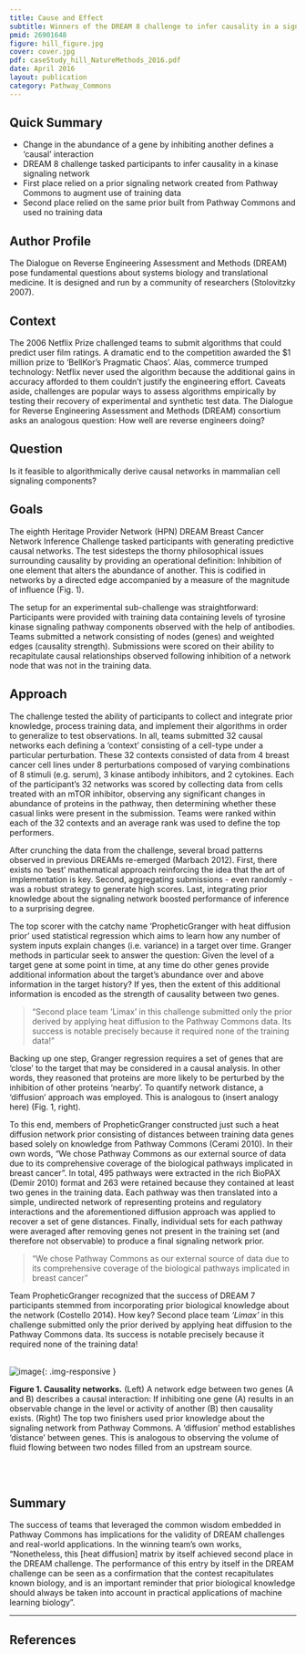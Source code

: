 ```yaml
---
title: Cause and Effect
subtitle: Winners of the DREAM 8 challenge to infer causality in a signaling network rely on pathways extracted from Pathway Commons
pmid: 26901648
figure: hill_figure.jpg
cover: cover.jpg
pdf: caseStudy_hill_NatureMethods_2016.pdf
date: April 2016
layout: publication
category: Pathway_Commons
---
```


## Quick Summary
* Change in the abundance of a gene by inhibiting another defines a 'causal' interaction
* DREAM 8 challenge tasked participants to infer causality in a kinase signaling network
* First place relied on a prior signaling network created from Pathway Commons to augment use of training data
* Second place relied on the same prior built from Pathway Commons and used no training data


## Author Profile
The Dialogue on Reverse Engineering Assessment and Methods (DREAM) pose fundamental questions about systems biology and translational medicine. It is designed and run by a community of researchers (Stolovitzky 2007).

## Context
The 2006 Netflix Prize challenged teams to submit algorithms that could predict user film ratings. A dramatic end to the competition awarded the $1 million prize to 'BellKor's Pragmatic Chaos'. Alas, commerce trumped technology: Netflix never used the algorithm because the additional gains in accuracy afforded to them couldn't justify the engineering effort. Caveats aside, challenges are popular ways to assess algorithms empirically by testing their recovery of experimental and synthetic test data. The Dialogue for Reverse Engineering Assessment and Methods (DREAM) consortium asks an analogous question: How well are reverse engineers doing?

## Question
Is it feasible to algorithmically derive causal networks in mammalian cell signaling components?

## Goals
The eighth Heritage Provider Network (HPN) DREAM Breast Cancer Network Inference Challenge tasked participants with generating predictive causal networks. The test sidesteps the thorny philosophical issues surrounding causality by providing an operational definition: Inhibition of one element that alters the abundance of another. This is codified in networks by a directed edge accompanied by a measure of the magnitude of influence (Fig. 1).

The setup for an experimental sub-challenge was straightforward: Participants were provided with training data containing levels of tyrosine kinase signaling pathway components observed with the help of antibodies. Teams submitted a network consisting of nodes (genes) and weighted edges (causality strength). Submissions were scored on their ability to recapitulate causal relationships observed following inhibition of a network node that was not in the training data.

## Approach
The challenge tested the ability of participants to collect and integrate prior knowledge, process training data, and implement their algorithms in order to generalize to test observations. In all, teams submitted 32 causal networks each defining a 'context' consisting of a cell-type under a particular perturbation. These 32 contexts consisted of data from 4 breast cancer cell lines under 8 perturbations composed of varying combinations of 8 stimuli (e.g. serum), 3 kinase antibody inhibitors, and 2 cytokines. Each of the participant's 32 networks was scored by collecting data from cells treated with an mTOR inhibitor, observing any significant changes in abundance of proteins in the pathway, then determining whether these casual links were present in the submission. Teams were ranked within each of the 32 contexts and an average rank was used to define the top performers.

After crunching the data from the challenge, several broad patterns observed in previous DREAMs re-emerged (Marbach 2012). First, there exists no 'best' mathematical approach reinforcing the idea that the art of implementation is key. Second, aggregating submissions - even randomly - was a robust strategy to generate high scores. Last, integrating prior knowledge about the signaling network boosted performance of inference to a surprising degree.

The top scorer with the catchy name 'PropheticGranger with heat diffusion prior' used statistical regression which aims to learn how any number of system inputs explain changes (i.e. variance) in a target over time. Granger methods in particular seek to answer the question: Given the level of a target gene at some point in time, at any time do other genes provide additional information about the target's abundance over and above information in the target history? If yes, then the extent of this additional information is encoded as the strength of causality between two genes.

> “Second place team ‘Limax’ in this challenge submitted only the prior derived by applying heat diffusion to the Pathway Commons data. Its success is notable precisely because it required none of the training data!”

Backing up one step, Granger regression requires a set of genes that are 'close' to the target that may be considered in a causal analysis. In other words, they reasoned that proteins are more likely to be perturbed by the inhibition of other proteins 'nearby'. To quantify network distance, a 'diffusion' approach was employed. This is analogous to (insert analogy here) (Fig. 1, right).

To this end, members of PropheticGranger constructed just such a heat diffusion network prior consisting of distances between training data genes based solely on knowledge from Pathway Commons (Cerami 2010). In their own words, "We chose Pathway Commons as our external source of data due to its comprehensive coverage of the biological pathways implicated in breast cancer". In total, 495 pathways were extracted in the rich BioPAX (Demir 2010) format and 263 were retained because they contained at least two genes in the training data. Each pathway was then translated into a simple, undirected network of representing proteins and regulatory interactions and the aforementioned diffusion approach was applied to recover a set of gene distances. Finally, individual sets for each pathway were averaged after removing genes not present in the training set (and therefore not observable) to produce a final signaling network prior.

> "We chose Pathway Commons as our external source of data due to its comprehensive coverage of the biological pathways implicated in breast cancer"

Team PropheticGranger recognized that the success of DREAM 7 participants stemmed from incorporating prior biological knowledge about the network (Costello 2014). How key? Second place team *'Limax'* in this challenge submitted only the prior derived by applying heat diffusion to the Pathway Commons data. Its success is notable precisely because it required none of the training data!

<br/>
  ![image]({{ site.baseurl }}/{{ site.media_root }}{{ page.id }}/{{ page.figure }}){: .img-responsive }

<div class="figure-legend well well-lg text-justify">
  <strong>Figure 1. Causality networks.</strong> (Left) A network edge between two genes (A and B) describes a causal interaction: If inhibiting one gene (A) results in an observable change in the level or activity of another (B) then causality exists. (Right) The top two finishers used prior knowledge about the signaling network from Pathway Commons. A 'diffusion' method establishes 'distance' between genes. This is analogous to observing the volume of fluid flowing between two nodes filled from an upstream  source.
</div>
<br/><br/>

## Summary
The success of teams that leveraged the common wisdom embedded in Pathway Commons has implications for the validity of DREAM challenges and real-world applications. In the winning team's own works, "Nonetheless, this [heat diffusion] matrix by itself achieved second place in the DREAM challenge. The performance of this entry by itself in the DREAM challenge can be seen as a confirmation that the contest recapitulates known biology, and is an important reminder that prior biological knowledge should always be taken into account in practical applications of machine learning biology".

---

## References
<div class="panel_group" data-inline="17925349,22796662,21071392,20829833,24880487"></div>
